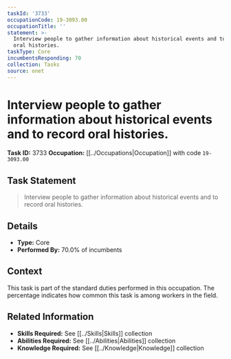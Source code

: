 ```yaml
---
taskId: '3733'
occupationCode: 19-3093.00
occupationTitle: ''
statement: >-
  Interview people to gather information about historical events and to record
  oral histories.
taskType: Core
incumbentsResponding: 70
collection: Tasks
source: onet
---
```

# Interview people to gather information about historical events and to record oral histories.

**Task ID:** 3733
**Occupation:** [[../Occupations|Occupation]] with code `19-3093.00`

## Task Statement

> Interview people to gather information about historical events and to record oral histories.

## Details

- **Type:** Core
- **Performed By:** 70.0% of incumbents

## Context

This task is part of the standard duties performed in this occupation. The percentage indicates how common this task is among workers in the field.

## Related Information

- **Skills Required:** See [[../Skills|Skills]] collection
- **Abilities Required:** See [[../Abilities|Abilities]] collection
- **Knowledge Required:** See [[../Knowledge|Knowledge]] collection
